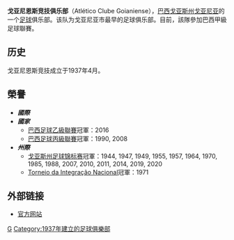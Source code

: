 {{noteTA|G1=足球|G2=南美球會}}
{{Football club infobox
| clubname   = 戈亞尼恩斯
| image      = [[File:Logo_of_AC_Goianiense.svg|180px]]
| fullname   = 戈亚尼恩斯竞技俱乐部
| nickname   = ''龙''
| founded    = 1937年4月2日
| ground     = [[戈亚斯州|戈亚斯州]][[戈亞尼亞|戈亞尼亞]]<br>Estádio Antônio Accioly
| capacity   = {{formatnum:50049}} and {{formatnum:5000}}
| chairman   = 阿德森·巴蒂斯塔
| manager    = 爱德华多·巴罗卡
| league     = [[巴西足球甲級聯賽|巴西足球甲級聯賽]]
| season     = 2021
| position   = 巴甲，第 9 位
| pattern_la1=_blackborder|pattern_b1=_blackhoops|pattern_ra1=_blackborder
| leftarm1=FF0000|body1=FF0000|rightarm1=FF0000|shorts1=000000|socks1=FF0000
| pattern_la2=_redborder|pattern_b2=_red & blackhorizontal|pattern_ra2=_redborder
| leftarm2=FFFFFF|body2=FFFFFF|rightarm2=FFFFFF|shorts2=000000|socks2=FFFFFF
}}
'''戈亚尼恩斯竞技俱乐部'''（Atlético Clube Goianiense），[[巴西|巴西]][[戈亚斯州|戈亚斯州]][[戈亚尼亚|戈亚尼亚]]的一个[[足球|足球]]俱乐部。该队为戈亚尼亚市最早的足球俱乐部。目前，該隊參加巴西甲級足球聯賽。

== 历史 ==
戈亚尼恩斯竞技成立于1937年4月。

== 榮譽 ==
* '''''國際'''''
* '''''國家'''''
**[[巴西足球乙級聯賽|巴西足球乙級聯賽]]冠軍：2016
**[[巴西足球丙級聯賽|巴西足球丙級聯賽]]冠軍：1990, 2008
* '''''州際'''''
**[[戈亚斯州足球锦标赛|戈亚斯州足球锦标赛]]冠軍：1944, 1947, 1949, 1955, 1957, 1964, 1970, 1985, 1988, 2007, 2010, 2011, 2014, 2019, 2020
**[[Torneio_da_Integração_Nacional|Torneio da Integração Nacional]]冠軍：1971

==外部链接==
*[http://www.atleticogoianiense.com.br/ 官方网站] {{Wayback|url=http://www.atleticogoianiense.com.br/ |date=20130115074219 }}

{{巴甲}}

[[Category:巴西足球俱乐部|G]]
[[Category:1937年建立的足球俱樂部|Category:1937年建立的足球俱樂部]]